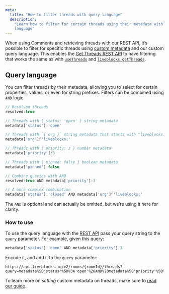 ```yaml
---
meta:
  title: "How to filter threads with query language"
  description:
    "Learn how to filter for certain threads using their metadata with our query
    language"
---
```


When using Comments and retrieving threads with our REST API, it’s possible to
filter for specific threads using
[custom metadata](/docs/ready-made-features/comments/metadata) and our custom
query language. This enables the
[Get Threads REST API](/docs/api-reference/rest-api-endpoints#get-rooms-roomId-threads)
to have filtering that works the same as with
[`useThreads`](/docs/api-reference/liveblocks-react#useThreads) and
[`liveblocks.getThreads`](/docs/api-reference/liveblocks-node#get-rooms-roomId-threads).

## Query language

You can filter threads by their metadata, allowing you to select for certain
properties, values, or even for string prefixes. Filters can be combined using
`AND` logic.

```js
// Resolved threads
resolved:true

// Threads with { status: 'open' } string metadata
metadata['status']:'open'

// Threads with `{ org }` string metadata that starts with "liveblocks:"
metadata['org']^'liveblocks:'

// Threads with { priority: 3 } number metadata
metadata['priority']:3

// Threads with { pinned: false } boolean metadata
metadata['pinned']:false

// Combine queries with AND
resolved:true AND metadata['priority']:3

// A more complex combination
metadata['status']:'closed' AND metadata['org']^'liveblocks:'
```

<Banner>

The `AND` is optional and can actually be omitted, but we’re using it here for
clarity.

</Banner>

### How to use

To use the query language with the
[REST API](/docs/api-reference/rest-api-endpoints#get-rooms-roomId-threads) pass
your query string to the `query` parameter. For example, given this query:

```js
metadata['status']:'open' AND metadata['priority']:3
```

Encode it, and add it to the `query` parameter:

```
https://api.liveblocks.io/v2/rooms/{roomId}/threads?query=metadata%5B'status'%5D%3A'open'%20AND%20metadata%5B'priority'%5D%3A3
```

To learn more on _setting_ custom metadata on threads, make sure to
[read our guide](/docs/ready-made-features/comments/metadata).
